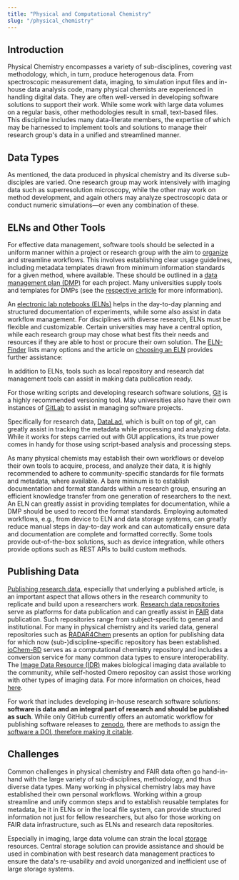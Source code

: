 ```yaml
---
title: "Physical and Computational Chemistry"
slug: "/physical_chemistry"
---
```



<LbeChip title="physical chemistry" />
<LbeChip title="cheminformatics" />

## Introduction

Physical Chemistry encompasses a variety of sub-disciplines, covering vast methodology, which, in turn, produce heterogenous data.
From spectroscopic measurement data, imaging, to simulation input files and in-house data analysis code, many physical chemists are experienced in handling digital data. They are often well-versed in developing software solutions to support their work. While some work with large data volumes on a regular basis, other methodologies result in small, text-based files. This discipline includes many data-literate members, the expertise of which may be harnessed to implement tools and solutions to manage their research group's data in a unified and streamlined manner.

## Data Types

As mentioned, the data produced in physical chemistry and its diverse sub-disciples are varied. One research group may work intensively with imaging data such as superresolution microscopy, while the other may work on method development, and again others may analyze spectroscopic data or conduct numeric simulations—or even any combination of these.

## ELNs and Other Tools

For effective data management, software tools should be selected in a uniform manner within a project or research group with the aim to [organize](docs/data_organisation) and streamline workflows. This involves establishing clear usage guidelines, including metadata templates drawn from minimum information standards for a given method, where available. These should be outlined in a [data management plan (DMP)](docs/dmp) for each project. Many universities supply tools and templates for DMPs (see the [respective article](doc/dmp) for more information).

An [electronic lab notebooks (ELNs)](docs/eln) helps in the day-to-day planning and structured documentation of experiments, while some also assist in data workflow management. For disciplines with diverse research, ELNs must be flexible and customizable. Certain universities may have a central option, while each research group may chose what best fits their needs and resources if they are able to host or procure their own solution. The [ELN-Finder](https://eln-finder.ulb.tu-darmstadt.de/search?f.K03=Pharmacy,equals&spc.page=1) lists many options and the article on [choosing an ELN](docs/chose_eln) provides further assistance:

<ElnFinder subDisc="Physical chemistry" />

In addition to ELNs, tools such as local repository and research dat management tools can assist in making data publication ready.

For those writing scripts and developing research software solutions, [Git](https://git-scm.com/) is a highly recommended versioning tool. May universities also have their own instances of [GitLab](https://about.gitlab.com/) to assist in managing software projects.

Specifically for research data, [DataLad](https://www.datalad.org/), which is built on top of git, can greatly assist in tracking the metadata while processing and analyzing data. While it works for steps carried out with GUI applications, its true power comes in handy for those using script-based analysis and processing steps.

As many physical chemists may establish their own workflows or develop their own tools to acquire, process, and analyze their data, it is highly recommended to adhere to community-specific standards for file formats and metadata, where available. A bare mininum is to establish documentation and format standards within a research group, ensuring an efficient knowledge transfer from one generation of researchers to the next. An ELN can greatly assist in providing templates for documentation, while a DMP should be used to record the format standards. Employing automated workflows, e.g., from device to ELN and data storage systems, can greatly reduce manual steps in day-to-day work and can automatically ensure data and documentation are complete and formatted correctly. Some tools provide out-of-the-box solutions, such as device integration, while others provide options such as REST APIs to build custom methods.

## Publishing Data

[Publishing research data](docs/data_publication), especially that underlying a published article, is an important aspect that allows others in the research community to replicate and build upon a researchers work. [Research data repositories](docs/repositories) serve as platforms for data publication and can greatly assist in [FAIR](docs/fair) data publication. Such repositories range from subject-specific to general and institutional. For many in physical chemistry and its varied data, general repositories such as [RADAR4Chem](https://radar.products.fiz-karlsruhe.de/de/radarabout/radar4chem) presents an option for publishing data for which now (sub-)discipline-specific repository has been established. [ioChem-BD](https://www.iochem-bd.org/) serves as a computational chemistry repository and includes a conversion service for many common data types to ensure interoperability. The [Image Data Resource (IDR)](https://idr.openmicroscopy.org/) makes biological imaging data available to the community, while self-hosted Omero repositoy can assist those working with other types of imaging data. For more information on choices, head [here](docs/choose_repository).

For work that includes developing in-house research software solutions: **software is data and an integral part of research and should be published as such**. While only GitHub currently offers an automatic workflow for publishing software releases to [zenodo](https://zenodo.org/), there are methods to assign the [software a DOI, therefore making it citable](https://open.win.ox.ac.uk/pages/open-science/community/Open-WIN-Community/docs/gitlab/repo-doi/).

## Challenges

Common challenges in physical chemistry and FAIR data often go hand-in-hand with the large variety of sub-disciplines, methodology, and thus diverse data types. Many working in physical chemistry labs may have established their own personal workflows. Working within a group streamline and unify common steps and to establish reusable templates for metadata, be it in ELNs or in the local file system, can provide structured information not just for fellow researchers, but also for those working on FAIR data infrastructure, such as ELNs and research data repositories.

Especially in imaging, large data volume can strain the local [storage](docs/data_storage) resources. Central storage solution can provide assistance and should be used in combination with best research data management practices to ensure the data's re-usability and avoid unorganized and inefficient use of large storage systems.

